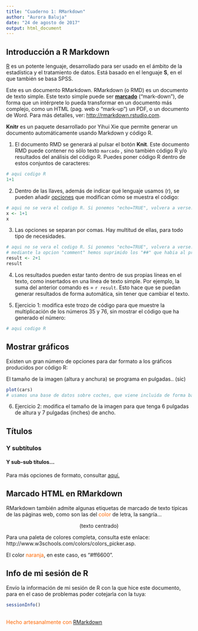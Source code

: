 ```yaml
---
title: "Cuaderno 1: RMarkdown"
author: "Aurora Baluja"
date: "24 de agosto de 2017"
output: html_document
---
```



## Introducci&oacute;n a R Markdown

[R](https://en.wikipedia.org/wiki/R_(programming_language)) es un potente lenguaje, desarrollado para ser usado en el &aacute;mbito de la estad&iacute;stica y el tratamiento de datos. Est&aacute; basado en el lenguaje **S**, en el que tambi&eacute;n se basa SPSS.

Este es un documento RMarkdown. RMarkdown (o RMD) es un documento de texto simple. Este texto simple puede ser [**marcado**](http://rmarkdown.rstudio.com/authoring_basics.html) ("mark-down"), de forma que un int&eacute;rprete lo pueda transformar en un documento m&aacute;s complejo, como un HTML (pag. web o "mark-up") un PDF, o un documento de Word. Para m&aacute;s detalles, ver: <http://rmarkdown.rstudio.com>.

 **Knitr** es un paquete desarrollado por Yihui Xie que permite generar un documento autom&aacute;ticamente usando Markdown y c&oacute;digo R.
 
1. El documento RMD se generar&aacute; al pulsar el bot&oacute;n **Knit**. Este documento RMD puede contener no s&oacute;lo texto `marcado`
, sino tambi&eacute;n c&oacute;digo R y/o resultados del an&aacute;lisis del c&oacute;digo R.
Puedes poner c&oacute;digo R dentro de estos conjuntos de caracteres:

```r
# aqui codigo R
1+1
```

2. Dentro de las llaves, adem&aacute;s de indicar qu&eacute; lenguaje usamos (r), se pueden a&ntilde;adir [opciones](http://yihui.name/knitr/options/) que modifican c&oacute;mo se muestra el c&oacute;digo:

```r
# aqui no se vera el codigo R. Si ponemos "echo=TRUE", volvera a verse.
x <- 1+1
x
```

3. Las opciones se separan por comas. Hay multitud de ellas, para todo tipo de necesidades.

```r
# aqui no se vera el codigo R. Si ponemos "echo=TRUE", volvera a verse.
# mediante la opcion "comment" hemos suprimido los "##" que habia al principio del resultado. comment="" equivale a comment="nada".
result <- 2+1
result
```

4. Los resultados pueden estar tanto dentro de sus propias l&iacute;neas en el texto, como insertados en una l&iacute;nea de texto simple. Por ejemplo, la suma del anterior comando es = `r result`. Esto hace que se puedan generar resultados de forma autom&aacute;tica, sin tener que cambiar el texto.

5. Ejercicio 1: modifica este trozo de c&oacute;digo para que muestre la multiplicaci&oacute;n de los n&uacute;meros 35 y 76, sin mostrar el c&oacute;digo que ha generado el n&uacute;mero:

```r
# aqui codigo R

```

## Mostrar gr&aacute;ficos

Existen un gran n&uacute;mero de opciones para dar formato a los gr&aacute;ficos producidos por c&oacute;digo R:

El tama&ntilde;o de la imagen (altura y anchura) se programa en pulgadas.. (sic)

```r
plot(cars)
# usamos una base de datos sobre coches, que viene incluida de forma basica dentro de R
```

6. Ejercicio 2: modifica el tama&ntilde;o de la imagen para que tenga 6 pulgadas de altura y 7 pulgadas (inches) de ancho.


## T&iacute;tulos
### Y subt&iacute;tulos
#### Y sub-sub t&iacute;tulos...

Para m&aacute;s opciones de formato, consultar [aqu&iacute;.](https://www.rstudio.com/wp-content/uploads/2015/03/rmarkdown-reference.pdf)



## Marcado HTML en RMarkdown

RMarkdown tambi&eacute;n admite algunas etiquetas de marcado de texto t&iacute;picas de las p&aacute;ginas web, como son las del <font color= "#ff6600">color </font> de letra, la sangr&iacute;a...

<p style="text-align:center;"> (texto centrado) </p>

Para una paleta de colores completa, consulta este enlace: http://www.w3schools.com/colors/colors_picker.asp.

El color <font color= "#ff6600"> naranja</font>, en este caso, es "#ff6600".



## Info de mi sesi&oacute;n de R

Env&iacute;o la informaci&oacute;n de mi sesi&oacute;n de R con la que hice este documento, para en el caso de problemas poder cotejarla con la tuya:
```r
sessionInfo()
```

<br>
<font color= "#ff6600">Hecho artesanalmente con [RMarkdown](http://rmarkdown.rstudio.com) </font>